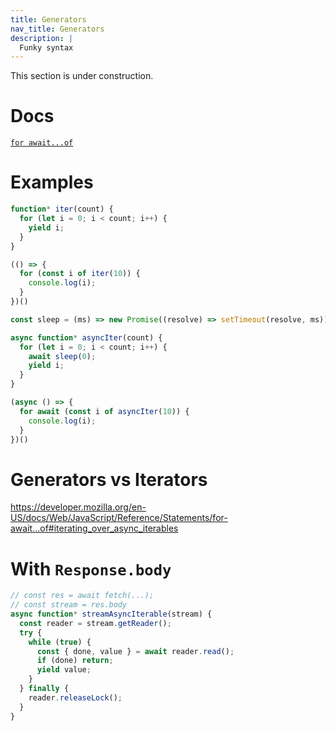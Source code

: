 ```yaml
---
title: Generators
nav_title: Generators
description: |
  Funky syntax
---
```


<Note type="warning" fill>
  This section is under construction.
</Note>

# Docs

[`for await...of`](https://developer.mozilla.org/en-US/docs/Web/JavaScript/Reference/Statements/for-await...of)

# Examples

```js
function* iter(count) {
  for (let i = 0; i < count; i++) {
    yield i;
  }
}

(() => {
  for (const i of iter(10)) {
    console.log(i);
  }
})()
```

```js
const sleep = (ms) => new Promise((resolve) => setTimeout(resolve, ms));

async function* asyncIter(count) {
  for (let i = 0; i < count; i++) {
    await sleep(0);
    yield i;
  }
}

(async () => {
  for await (const i of asyncIter(10)) {
    console.log(i);
  }
})()
```

# Generators vs Iterators

https://developer.mozilla.org/en-US/docs/Web/JavaScript/Reference/Statements/for-await...of#iterating_over_async_iterables

# With `Response.body`

```js
// const res = await fetch(...);
// const stream = res.body
async function* streamAsyncIterable(stream) {
  const reader = stream.getReader();
  try {
    while (true) {
      const { done, value } = await reader.read();
      if (done) return;
      yield value;
    }
  } finally {
    reader.releaseLock();
  }
}
```